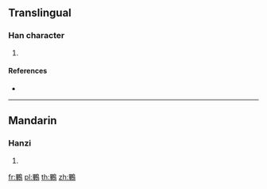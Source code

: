 {{character info/new}}
==Translingual==

===Han character===
{{Han char|rn=196|rad=鳥|as=11|sn=22|four=67427|canj=WJHAF,XWJHA}}

# {{defn|Han|sort=鳥11}}

====References====
* {{Han ref|kx=1499.210|dkj=47285|dj=2029.200|hdz=74657.060|uh=9DDD|ud=40413|bh=F7C6|bd=63430}}

----

==Mandarin==

===Hanzi===
{{cmn-hanzi|pin=[[bì]] ([[bi4]])|wg=pi<sup>4</sup>}}

# {{defn|lang=cmn|sort=鳥11}}

[[fr:鷝]]
[[pl:鷝]]
[[th:鷝]]
[[zh:鷝]]